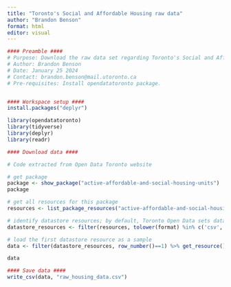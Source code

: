 ```yaml
---
title: "Toronto's Social and Affordable Housing raw data"
author: "Brandon Benson"
format: html
editor: visual
---
```


```r
#### Preamble ####
# Purpose: Download the raw data set regarding Toronto's Social and Affordable housing.
# Author: Brandon Benson
# Date: January 25 2024
# Contact: brandon.benson@mail.utoronto.ca
# Pre-requisites: Install opendatatoronto package.


#### Workspace setup ####
install.packages("deplyr")

library(opendatatoronto)
library(tidyverse)
library(deplyr)
library(readr)
```

```r
#### Download data ####

# Code extracted from Open Data Toronto website

# get package
package <- show_package("active-affordable-and-social-housing-units")
package

# get all resources for this package
resources <- list_package_resources("active-affordable-and-social-housing-units")

# identify datastore resources; by default, Toronto Open Data sets datastore resource format to CSV for non-geospatial and GeoJSON for geospatial resources
datastore_resources <- filter(resources, tolower(format) %in% c('csv', 'geojson'))

# load the first datastore resource as a sample
data <- filter(datastore_resources, row_number()==1) %>% get_resource()

data

#### Save data ####
write_csv(data, "raw_housing_data.csv") 

```

